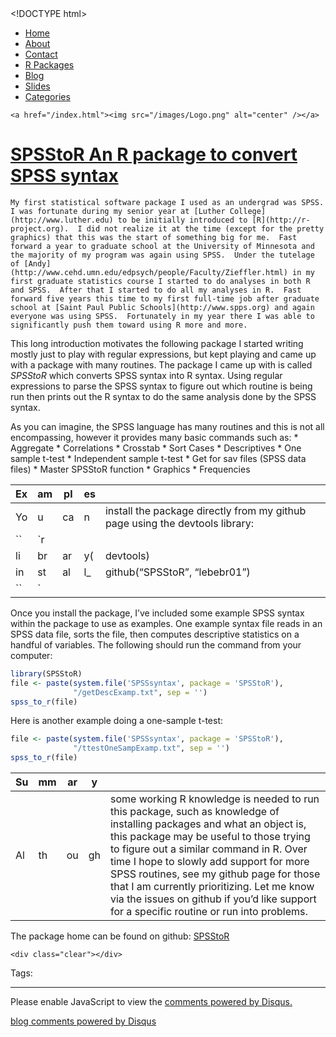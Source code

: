 <!DOCTYPE html>
<html>
  <head>
    <meta charset="utf-8">
    <title>SPSStoR An R package to convert SPSS syntax</title>
    <meta name="author" content="Brandon LeBeau" />
   <link rel="alternate" type="application/rss+xml" title="Educate-R" href="http://educate-r.org/feed.xml">
    <link rel="stylesheet" type="text/css" href="/stylesheets/newstyle.css">
    <link rel="stylesheet" href="/stylesheets/xcodeDkGrey.css">
    <script type='text/javascript' src="/stylesheets/highlight.pack.js"></script>
<script type="text/javascript">

    var _gaq = _gaq || [];
    _gaq.push(['_setAccount', 'UA-43425299-1']);
    _gaq.push(['_trackPageview']);

    (function() {
      var ga = document.createElement('script'); ga.type = 'text/javascript'; ga.async = true;
      ga.src = ('https:' == document.location.protocol ? 'https://ssl' : 'http://www') + '.google-analytics.com/ga.js';
      var s = document.getElementsByTagName('script')[0]; s.parentNode.insertBefore(ga, s);
    })();
 </script>

   </head>

  <body>
    <script>hljs.initHighlightingOnLoad();</script>

 <div id="navigation">
  <ul>
  <li><a href="/index.html">Home</a></li>
  <li><a href="/about.html">About</a></li>
  <li><a href="/contact.html">Contact</a></li>
  <li><a href="/projects.html">R Packages</a></li>
  <li><a href="/blog.html">Blog</a></li>
  <li><a href="/slides.html">Slides</a></li>
  <li><a href="/tags.html">Categories</a></li>
  </ul>
  </div>
  <div id="headerimg">
    <a href="/index.html"><img src="/images/Logo.png" alt="center" /></a>
  </div>
  <div class="content">
  <div class="blog">
   <!-- <h2>SPSStoR An R package to convert SPSS syntax</h2> -->
     <div class="full">
  <h1 class="entry-title">
    <a href="/Rmd/2013-11-26-SPSStoR.Rmd" title="SPSStoR An R package to convert SPSS syntax" rel="bookmark">SPSStoR An R package to convert SPSS syntax</a>
  </h1>
  <div class="entry-content full-content">
    My first statistical software package I used as an undergrad was SPSS.  I was fortunate during my senior year at [Luther College](http://www.luther.edu) to be initially introduced to [R](http://r-project.org).  I did not realize it at the time (except for the pretty graphics) that this was the start of something big for me.  Fast forward a year to graduate school at the University of Minnesota and the majority of my program was again using SPSS.  Under the tutelage of [Andy](http://www.cehd.umn.edu/edpsych/people/Faculty/Zieffler.html) in my first graduate statistics course I started to do analyses in both R and SPSS.  After that I started to do all my analyses in R.  Fast forward five years this time to my first full-time job after graduate school at [Saint Paul Public Schools](http://www.spps.org) and again everyone was using SPSS.  Fortunately in my year there I was able to significantly push them toward using R more and more.

This long introduction motivates the following package I started writing mostly just to play with regular expressions, but kept playing and came up with a package with many routines.  The package I came up with is called *SPSStoR* which converts SPSS syntax into R syntax.  Using regular expressions to parse the SPSS syntax to figure out which routine is being run then prints out the R syntax to do the same analysis done by the SPSS syntax.

As you can imagine, the SPSS language has many routines and this is not all encompassing, however it provides many basic commands such as:
* Aggregate
* Correlations
* Crosstab
* Sort Cases
* Descriptives
* One sample t-test
* Independent sample t-test
* Get for sav files (SPSS data files)
* Master SPSStoR function
* Graphics
* Frequencies

Examples
- - - - -
You can install the package directly from my github page using the devtools library:
```r
library(devtools)
install_github("SPSStoR", "lebebr01")
```

Once you install the package, I've included some example SPSS syntax within the package to use as examples.  One example syntax file reads in an SPSS data file, sorts the file, then computes descriptive statistics on a handful of variables.  The following should run the command from your computer:
```r
library(SPSStoR)
file <- paste(system.file('SPSSsyntax', package = 'SPSStoR'), 
              "/getDescExamp.txt", sep = '')
spss_to_r(file)
```

Here is another example doing a one-sample t-test:
```r
file <- paste(system.file('SPSSsyntax', package = 'SPSStoR'), 
              "/ttestOneSampExamp.txt", sep = '')
spss_to_r(file)
```

Summary
- - - - - 
Although some working R knowledge is needed to run this package, such as knowledge of installing packages and what an object is, this package may be useful to those trying to figure out a similar command in R.  Over time I hope to slowly add support for more SPSS routines, see my github page for those that I am currently prioritizing.  Let me know via the issues on github if you'd like support for a specific routine or run into problems.

The package home can be found on github: [SPSStoR](https://github.com/lebebr01/SPSStoR)


    <div class="clear"></div>
  </div>
  <p class="alt-font tight">
    Tags:&nbsp;
    
  </p>
  <p class="by-line">
    <span class="date full-date">
      <abbr class="published" title=""></abbr>
    </span>
  </p>
  <div class="clear"></div>
</div>
<div class="rule">
  <hr/>
</div>

<div id="disqus_thread"></div>
<script type="text/javascript">
  var disqus_shortname = 'rjourney';

  var disqus_url = "http://lebebr01.github.com/Rmd/2013-11-26-SPSStoR.Rmd";

  (function() {
      var dsq = document.createElement('script'); dsq.type = 'text/javascript'; dsq.async = true;
      dsq.src = 'http://' + disqus_shortname + '.disqus.com/embed.js';
      (document.getElementsByTagName('head')[0] || document.getElementsByTagName('body')[0]).appendChild(dsq);
  })();
</script>
<noscript>Please enable JavaScript to view the <a href="http://disqus.com/?ref_noscript">comments powered by Disqus.</a></noscript>
<a href="http://disqus.com" class="dsq-brlink">blog comments powered by <span class="logo-disqus">Disqus</span></a>




  </div>
  </div>  
    </body>
</html>
